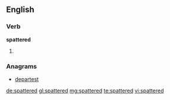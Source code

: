 ==English==

===Verb===
'''spattered'''

# {{past of|spatter}}

===Anagrams===
* [[departest#English|departest]]

[[de:spattered]]
[[gl:spattered]]
[[mg:spattered]]
[[te:spattered]]
[[vi:spattered]]
